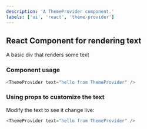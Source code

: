 ```yaml
---
description: 'A ThemeProvider component.'
labels: ['ui', 'react', 'theme-provider']
---
```



## React Component for rendering text

A basic div that renders some text

### Component usage
```js
<ThemeProvider text="hello from ThemeProvider" />
```

### Using props to customize the text

Modify the text to see it change live:
```js live
<ThemeProvider text="hello from ThemeProvider" />
```
